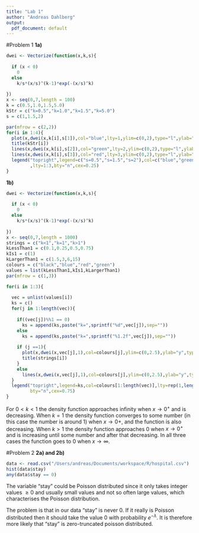 ```yaml
---
title: "Lab 1"
author: "Andreas Dahlberg"
output:
  pdf_document: default
---
```

#Problem 1
**1a)**

```r
dwei <- Vectorize(function(x,k,s){
  
  if (x < 0)
    0
  else 
    k/s*(x/s)^(k-1)*exp(-(x/s)^k)
  
}) 
x <- seq(0,7,length = 100)
k = c(0.5,1.0,1.5,5.0)
kStr = c("k=0.5","k=1.0","k=1.5","k=5.0")
s = c(1,1.5,2)

par(mfrow = c(2,2))
for(i in 1:4){
  plot(x,dwei(x,k[i],s[1]),col="blue",lty=1,ylim=c(0,2),type="l",ylab="y")
  title(kStr[i])
  lines(x,dwei(x,k[i],s[2]),col="green",lty=2,ylim=c(0,2),type="l",ylab="y")
  lines(x,dwei(x,k[i],s[3]),col="red",lty=3,ylim=c(0,2),type="l",ylab="y")
  legend("topright",legend=c("s=0.5","s=1.5","s=2"),col=c("blue","green","red")
         ,lty=1:3,bty="n",cex=0.25)
}
```

**1b)**

```r

dwei <- Vectorize(function(x,k,s){
  
  if (x < 0)
    0
  else 
    k/s*(x/s)^(k-1)*exp(-(x/s)^k)
  
}) 
x <- seq(0,7,length = 1000)
strings = c("k<1","k=1","k>1")
kLessThan1 = c(0.1,0.25,0.5,0.75)
kIs1 = c(1)
kLargerThan1 = c(1.5,3,6,15)
colours = c("black","blue","red","green")
values = list(kLessThan1,kIs1,kLargerThan1) 
par(mfrow = c(1,3))

for(i in 1:3){
  
  vec = unlist(values[i])
  ks = c()
  for(j in 1:length(vec)){
    
    if((vec[j])%%1 == 0) 
      ks = append(ks,paste("k=",sprintf("%d",vec[j]),sep=""))
    else
      ks = append(ks,paste("k=",sprintf("%1.2f",vec[j]),sep=""))
    
    if (j ==1){
      plot(x,dwei(x,vec[j],1),col=colours[j],ylim=c(0,2.5),ylab="y",type="l",lty=1)
      title(strings[i])
    }
    else
      lines(x,dwei(x,vec[j],1),col=colours[j],ylim=c(0,2.5),ylab="y",type="l",lty=1)
  }
  legend("topright",legend=ks,col=colours[1:length(vec)],lty=rep(1,length(vec)),
         bty="n",cex=0.75)
}

```

For $0<k<1$ the density function approaches infinity when $x \rightarrow 0^+$ and is  decreasing. When $k = 1$ the density function converges to some number (in this case the number is around 1) when $x \rightarrow 0+$, and the function is also decreasing. When $k > 1$ the density function approaches 0 when $x \rightarrow 0^+$ and is increasing until some number and after that decreasing. In all three cases the function goes to 0 when $x \rightarrow \infty$.

#Problem 2
**2a) and 2b)**

```r

data <- read.csv("/Users/andreas/Documents/workspace/R/hospital.csv")
hist(data$stay)
any(data$stay == 0) 
```
The variable "stay" could be Poisson distributed since it only takes integer values $\geq 0$ and usually small values and not so often large values, which characterises the Poisson distribution.

The problem is that in our data "stay" is never 0. If it really is Poisson distributed then it should take the value 0 with probability $e^{-\lambda}$. It is therefore more likely that "stay" is zero-truncated poisson distributed.

